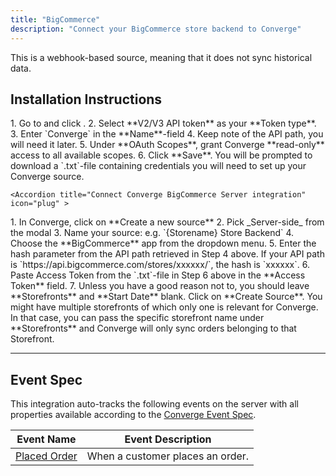 ```yaml
---
title: "BigCommerce"
description: "Connect your BigCommerce store backend to Converge"
---
```




<Note> This is a webhook-based source, meaning that it does not sync historical data. </Note>

## Installation Instructions

<AccordionGroup>
    <Accordion title="Retrieve your Store-Level API Token" icon="key">
    <Steps>
       <Step title="Navigate to your Store-level API Tokens">
        1. Go to <OutboundLink linkText="Settings › Store-level API Tokens" linkTarget="http://login.bigcommerce.com/deep-links/settings/api-accounts" />  and click <IconText text="Create API account" name="plus" />.
    </Step>
    <Step title="Configure your API Token">
        2. Select **V2/V3 API token** as your **Token type**.
        3. Enter `Converge` in the **Name**-field 
        4. Keep note of the API path, you will need it later.
        5. Under **OAuth Scopes**, grant Converge **read-only** access to all available scopes.
        6. Click **Save**. You will be prompted to download a `.txt`-file containing credentials you will need to set up your Converge source.
    </Step>

</Steps>
   </Accordion >

    <Accordion title="Connect Converge BigCommerce Server integration" icon="plug" >

  <Steps>
    <Step title="Create a new Server-side source in Converge">
      1. In Converge, click on **Create a new source**
      2. Pick _Server-side_ from the modal
      3. Name your source: e.g. `{Storename} Store Backend`
      4. Choose the **BigCommerce** app from the dropdown menu.
    </Step>
    <Step title="Connect the Source to BigCommerce">
        5. Enter the hash parameter from the API path retrieved in Step 4 above.
            <Info> If your API path is `https://api.bigcommerce.com/stores/xxxxxx/`, the hash is `xxxxxx`. </Info>
        6. Paste Access Token from the `.txt`-file in Step 6 above in the **Access Token** field.
        7. Unless you have a good reason not to, you should leave **Storefronts** and **Start Date** blank. Click on **Create Source**.
            <Info> You might have multiple storefronts of which only one is relevant for Converge. In that case, you can pass the specific storefront name under **Storefronts** and Converge will only sync orders belonging to that Storefront.</Info>
    </Step>
    </Steps>
    </Accordion> 

   </AccordionGroup>

---

## Event Spec

This integration auto-tracks the following events on the server with all properties available according to the [Converge Event Spec](/sources/converge-spec).

| Event Name                                          | Event Description                |
| --------------------------------------------------- | -------------------------------- |
| [Placed Order](/sources/converge-spec#placed-order) | When a customer places an order. |



